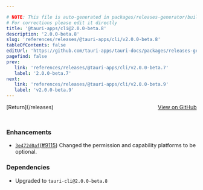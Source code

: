 ```yaml
---

# NOTE: This file is auto-generated in packages/releases-generator/build.ts
# For corrections please edit it directly
title: '@tauri-apps/cli@2.0.0-beta.8'
description: '2.0.0-beta.8'
slug: 'references/releases/@tauri-apps/cli/v2.0.0-beta.8'
tableOfContents: false
editUrl: 'https://github.com/tauri-apps/tauri-docs/packages/releases-generator/build.ts'
pagefind: false
prev:
   link: 'references/releases/@tauri-apps/cli/v2.0.0-beta.7'
   label: '2.0.0-beta.7'
next:
   link: 'references/releases/@tauri-apps/cli/v2.0.0-beta.9'
   label: 'v2.0.0-beta.9'
---
```


<div style="margin-bottom:3rem; display: flex; justify-content: space-between; align-items: center"><span>[Return](/releases)</span><span><a href="https://github.com/tauri-apps/tauri/releases/tag/@tauri-apps/cli-v2.0.0-beta.8">View on GitHub</a></span></div>

### Enhancements

- [`3e472d0af`](https://www.github.com/tauri-apps/tauri/commit/3e472d0afcd67545dd6d9f18d304580a3b2759a8)([#9115](https://www.github.com/tauri-apps/tauri/pull/9115)) Changed the permission and capability platforms to be optional.

### Dependencies

- Upgraded to `tauri-cli@2.0.0-beta.8`

